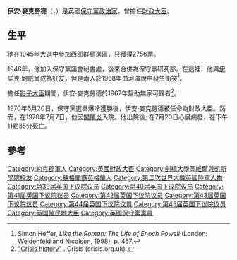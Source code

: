 {{Infobox_ President
| honorific-prefix = The Right Honourable
|name=Iain Macleod
|smallimage=Iain Macleod.jpg
|alt=Campaigning in 1970 general election
|alma_mater    = [[劍橋大學|劍橋大學]]
|birth_date    = {{Birth date|1913|11|11|df=y}}
|birth_place   = {{UK}}[[北約克郡|北約克郡]][[斯基普頓|斯基普頓]]
|death_date    ={{death date and age|1970|7|20|1913|11|11|df=y}}
|death_place   = {{UK}}[[倫敦|倫敦]][[西敏|西敏]]
|party=[[保守黨|保守黨]]
}}

'''伊安·麥克勞德'''（{{lang-en|Iain Macleod}}，{{bd|1913年|11月11日|1970年|7月20日}}）是英國[[保守黨|保守黨]][[政治家|政治家]]，曾擔任[[財政大臣|財政大臣]]。

==生平==
他在1945年大選中參加西部群島選區，只獲得2756票。

1946年，他加入保守黨議會秘書處，後來合併為保守黨研究部。在這裡，他與[[伊諾克·鮑威爾|伊諾克·鮑威爾]]成為好友，但是兩人於1968年[[血河演說|血河演說]]中發生衝突<ref>Simon Heffer, ''Like the Roman: The Life of Enoch Powell'' (London: Weidenfeld and Nicolson, 1998), p. 457.</ref>。

擔任[[影子大臣|影子大臣]]期間，伊安·麥克勞德於1967年幫助無家可歸者<ref>[http://www.crisis.org.uk/pages/crisis-history.html "Crisis history"] {{Wayback|url=http://www.crisis.org.uk/pages/crisis-history.html |date=20091007200641 }}. Crisis (crisis.org.uk).</ref>。

1970年6月20日，保守黨選舉爆冷獲勝後，伊安·麥克勞德被任命為財政大臣。然而，在1970年7月7日，他因[[闌尾炎|闌尾炎]]入院。他出院後; 在7月20日心臟病發，在下午11點35分死亡。

==參考==
{{reflist}}

{{英國財政大臣}}
{{Authority control}}
{{DEFAULTSORT:Macleod, Iain}}
[[Category:約克郡軍人|Category:約克郡軍人]]
[[Category:英國財政大臣|Category:英國財政大臣]]
[[Category:劍橋大學岡維爾與凱斯學院校友|Category:劍橋大學岡維爾與凱斯學院校友]]
[[Category:蘇格蘭裔英格蘭人|Category:蘇格蘭裔英格蘭人]]
[[Category:第二次世界大戰英國陸軍人物|Category:第二次世界大戰英國陸軍人物]]
[[Category:第39届英国下议院议员|Category:第39届英国下议院议员]]
[[Category:第40届英国下议院议员|Category:第40届英国下议院议员]]
[[Category:第41届英国下议院议员|Category:第41届英国下议院议员]]
[[Category:第42届英国下议院议员|Category:第42届英国下议院议员]]
[[Category:第43届英国下议院议员|Category:第43届英国下议院议员]]
[[Category:第44届英国下议院议员|Category:第44届英国下议院议员]]
[[Category:第45届英国下议院议员|Category:第45届英国下议院议员]]
[[Category:英国殖民地大臣|Category:英国殖民地大臣]]
[[Category:英國保守黨黨員|Category:英國保守黨黨員]]